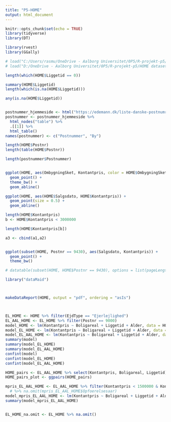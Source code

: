 ```yaml
---
title: "P5-HOME"
output: html_document
---
```


```r
knitr::opts_chunk$set(echo = TRUE)
library(tidyverse)
library(DT)

library(rvest)
library(GGally)

# load("C:/Users/rasmu/OneDrive - Aalborg Universitet/0P5/R-projekt-p5/HOME dataset updated/HOME.Rda")
# load("D:/OneDrive - Aalborg Universitet/0P5/R-projekt-p5/HOME dataset updated/HOME.Rda")
```

```r
length(which(HOME$Liggetid == 0))

summary(HOME$Liggetid)
length(which(is.na(HOME$Liggetid)))

any(is.na(HOME$Liggetid))


postnummer_hjemmeside <- html("https://edemann.dk/liste-danske-postnumre-og-byer/")
postnummer <- postnummer_hjemmeside %>%
  html_nodes("table") %>%
  .[[1]] %>%
  html_table()
names(postnummer) <- c("Postnummer", "By")

length(HOME$Postnr)
length(table(HOME$Postnr))

length(postnummer$Postnummer)



```



```r

ggplot(HOME, aes(OmbygningSket, Kontantpris, color = HOME$OmbygningSket)) +
  geom_point() +
  theme_bw() +
  geom_abline()

ggplot(HOME, aes(HOME$Salgsdato, HOME$Kontantpris)) +
  geom_point(size = 0.5) +
  geom_abline()

length(HOME$Kontantpris)
b <- HOME$Kontantpris < 3000000

length(HOME$Kontantpris[b])

a3 <- cbind(a1,a2)


ggplot(subset(HOME, Postnr == 9430), aes(Salgsdato, Kontantpris)) +
  geom_point() +
  theme_bw()

```




```r

# datatable(subset(HOME, HOME$Postnr == 9430), options = list(pageLength = 5))

library("dataMaid")



makeDataReport(HOME, output = "pdf", ordering = "asIs")




```



```r

EL_HOME <- HOME %>% filter(EjdType == "Ejerlejlighed")
EL_AAL_HOME <- EL_HOME %>% filter(Postnr == 9000)
model_HOME <- lm(Kontantpris ~ Boligareal + Liggetid + Alder, data = HOME)
model_EL_HOME <- lm(Kontantpris ~ Boligareal + Liggetid + Alder, data = EL_HOME)
model_EL_AAL_HOME <- lm(Kontantpris ~ Boligareal + Liggetid + Alder, data = EL_AAL_HOME)
summary(model)
summary(model_EL_HOME)
summary(model_EL_AAL_HOME)
confint(model)
confint(model_EL_HOME)
confint(model_EL_AAL_HOME)

HOME_pairs <- EL_AAL_HOME %>% select(Kontantpris, Boligareal, Liggetid)
HOME_pairs_plot <- ggpairs(HOME_pairs)

mpris_EL_AAL_HOME <- EL_AAL_HOME %>% filter(Kontantpris < 1500000 & Kontantpris > 1000000) 
  # %>% na.omit(mpris_EL_AAL_HOME$Opfoerelsesaar)
model_mpris_EL_AAL_HOME <- lm(Kontantpris ~ Boligareal + Liggetid + Alder, data = mpris_EL_AAL_HOME)
summary(model_mpris_EL_AAL_HOME)


EL_HOME_na.omit <- EL_HOME %>% na.omit()

```


















